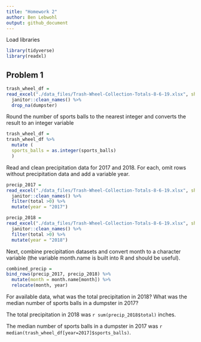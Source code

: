 ```yaml
---
title: "Homework 2"
author: Ben Lebwohl
output: github_document
---
```


Load libraries
```r
library(tidyverse)
library(readxl)
```

## Problem 1

```r
trash_wheel_df = 
read_excel("./data_files/Trash-Wheel-Collection-Totals-8-6-19.xlsx", sheet = "Mr. Trash Wheel", range= "A2:N406") %>% 
  janitor::clean_names() %>% 
  drop_na(dumpster) 
```

Round the number of sports balls to the nearest integer and converts the result to an integer variable 

```r
trash_wheel_df =
trash_wheel_df %>% 
  mutate (
  sports_balls = as.integer(sports_balls)
  )
```


Read and clean precipitation data for 2017 and 2018. For each, omit rows without precipitation data and add a variable year. 

```r
precip_2017 = 
read_excel("./data_files/Trash-Wheel-Collection-Totals-8-6-19.xlsx", sheet = "2017 Precipitation", range= "A2:B14") %>% 
  janitor::clean_names() %>% 
  filter(total >0) %>% 
  mutate(year = "2017")

precip_2018 = 
read_excel("./data_files/Trash-Wheel-Collection-Totals-8-6-19.xlsx", sheet = "2018 Precipitation", range= "A2:B14") %>% 
  janitor::clean_names() %>% 
  filter(total >0) %>% 
  mutate(year = "2018")
```

Next, combine precipitation datasets and convert month to a character variable (the variable month.name is built into R and should be useful).
```r
combined_precip = 
bind_rows(precip_2017, precip_2018) %>%
  mutate(month = month.name[month]) %>%
  relocate(month, year)
```

For available data, what was the total precipitation in 2018? What was the median number of sports balls in a dumpster in 2017?

The total precipitation in 2018 was `r sum(precip_2018$total)` inches.


The median number of sports balls in a dumpster in 2017 was  `r median(trash_wheel_df[year=2017]$sports_balls)`.




